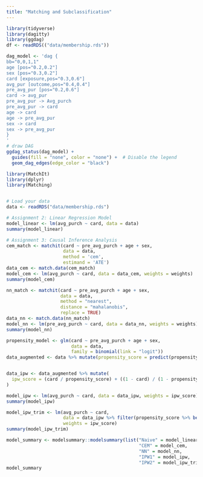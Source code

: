 ```yaml
---
title: "Matching and Subclassification"
---
```

```r
library(tidyverse)
library(dagitty)
library(ggdag)
df <- readRDS(("data/membership.rds"))

dag_model <- 'dag {
bb="0,0,1,1"
age [pos="0.2,0.2"]
sex [pos="0.3,0.2"]
card [exposure,pos="0.3,0.6"]
avg_pur [outcome,pos="0.4,0.4"]
pre_avg_pur [pos="0.2,0.6"]
card -> avg_pur
pre_avg_pur -> Avg_purch
pre_avg_pur -> card
age -> card
age -> pre_avg_pur
sex -> card
sex -> pre_avg_pur
}
'
# draw DAG
ggdag_status(dag_model) +
  guides(fill = "none", color = "none") +  # Disable the legend
  geom_dag_edges(edge_color = "black")
```

```r
library(MatchIt)
library(dplyr)
library(Matching)


# Load your data
data <- readRDS("data/membership.rds")

# Assignment 2: Linear Regression Model
model_linear <- lm(avg_purch ~ card, data = data)
summary(model_linear)

# Assignment 3: Causal Inference Analysis
cem_match <- matchit(card ~ pre_avg_purch + age + sex,
                     data = data,
                     method = 'cem',
                     estimand = 'ATE')
data_cem <- match.data(cem_match)
model_cem <- lm(avg_purch ~ card, data = data_cem, weights = weights)
summary(model_cem)

nn_match <- matchit(card ~ pre_avg_purch + age + sex,
                    data = data,
                    method = "nearest",
                    distance = "mahalanobis",
                    replace = TRUE)
data_nn <- match.data(nn_match)
model_nn <- lm(pre_avg_purch ~ card, data = data_nn, weights = weights)
summary(model_nn)

propensity_model <- glm(card ~ pre_avg_purch + age + sex,
                        data = data,
                        family = binomial(link = "logit"))
data_augmented <- data %>% mutate(propensity_score = predict(propensity_model, type = "response"))


data_ipw <- data_augmented %>% mutate(
  ipw_score = (card / propensity_score) + ((1 - card) / (1 - propensity_score))
)

model_ipw <- lm(avg_purch ~ card, data = data_ipw, weights = ipw_score)
summary(model_ipw)

model_ipw_trim <- lm(avg_purch ~ card,
                     data = data_ipw %>% filter(propensity_score %>% between(0.15, 0.85)),
                     weights = ipw_score)
summary(model_ipw_trim)

model_summary <- modelsummary::modelsummary(list("Naive" = model_linear,
                                                 "CEM" = model_cem,
                                                 "NN" = model_nn,
                                                 "IPW1" = model_ipw,
                                                 "IPW2" = model_ipw_trim))
model_summary
```